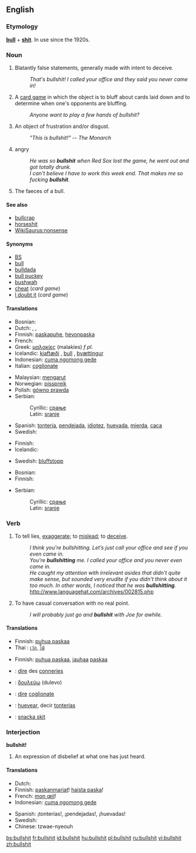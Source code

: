 {{wikipedia}}
==English==

===Etymology===
'''[[bull]]''' + '''[[shit]]'''. In use since the 1920s.

===Noun===
{{en-noun|-}}

# {{vulgar|slang}} Blatantly false statements, generally made with intent to deceive.
#: ''That's bullshit!  I called your office and they said you never came in!''
# {{vulgar|slang}} A [[card game]] in which the object is to bluff about cards laid down and to determine when one's opponents are bluffing.
#: ''Anyone want to play a few hands of bullshit?''
# {{vulgar|slang}} An object of frustration and/or disgust.
#: ''"This is bullshit!" -- The Monarch''
# {{rfv-sense}} {{context|New England}} angry
#:''He was so '''bullshit''' when Red Sox lost the game, he went out and got totally drunk.''
#:''I can't believe I have to work this week end. That makes me so fucking '''bullshit'''.''
# {{literally}} The faeces of a bull.

====See also====
*[[bullcrap]]
*[[horseshit]]
*[[WikiSaurus:nonsense]]

====Synonyms====
*[[BS]]
*[[bull]]
*[[bulldada]]
*[[bull puckey]]
*[[bushwah]]
*[[cheat]] (''card game'')
*[[I doubt it]] (''card game'')

====Translations====
{{trans-top|deceitful statements, etc}}
* Bosnian: {{t-|bs|sranje|n}}
* Dutch: {{t-|nl|gelul}}, {{t-|nl|onzin}}, {{t-|nl|bullshit}}
* Finnish: [[paskapuhe]], [[hevonpaska]]
* French: {{t+|fr|conneries|f|p}}
* Greek: [[μαλακίες]] (malakíes) ''f pl.''
* Icelandic: [[kjaftæði]] {{n}}, [[bull]] {{n}}, [[þvættingur]] {{m}}
* Indonesian: [[cuma ngomong gede]]
* Italian: [[coglionate]] {{f|p}}
{{trans-mid}}
* Malaysian: [[mengarut]]
* Norwegian: [[pisspreik]]
* Polish: [[gówno prawda]]
* Serbian:
*: Cyrillic: [[срање#Serbian|срање]] {{n}}
*: Latin: [[sranje#Serbian|sranje]] {{n}}
* Spanish: [[tontería]], [[pendejada]], [[idiotez]], [[huevada]], [[mierda]], [[caca]]
* Swedish: {{t-|sv|skitsnack}}
{{trans-bottom}}

{{trans-top|card game}}
* Finnish: {{t|fi|fusku}}
* Icelandic: {{t-|is|lygari|m}}
{{trans-mid}}
* Swedish: [[bluffstopp]]
{{trans-bottom}}

{{trans-top|object of frustration}}
* Bosnian: {{t-|bs|sranje|n}}
* Finnish: {{t+|fi|paska}}
{{trans-mid}}
* Serbian:
*: Cyrillic: [[срање#Serbian|срање]] {{n}}
*: Latin: [[sranje#Serbian|sranje]] {{n}}
{{trans-bottom}}

===Verb===
{{en-verb|bullshits|bullshitting|'''[[bullshitted]]''', ''or sometimes'' '''bullshit''', ''or very rarely'' '''bullshat'''}}

# {{vulgar|slang}} To tell lies, [[exaggerate]]; to [[mislead]]; to [[deceive]].
#: ''I think you're bullshitting.  Let’s just call your office and see if you even came in.''
#: ''You’re '''bullshitting''' me.  I called your office and you never even came in.''
#: ''He caught my attention with irrelevant asides that didn’t quite make sense, but sounded very erudite if you didn’t think about it too much. In other words, I noticed that he was '''bullshitting'''.'' http://www.languagehat.com/archives/002815.php
# {{vulgar|slang}} To have casual conversation with no real point.
#:''I will probably just go and '''bullshit''' with Joe for awhile.''

====Translations====
{{trans-top|to tell lies, exaggerate}}
* Finnish: [[puhua paskaa]]
* Thai : [[เว่อ]], [[โม้]]
{{trans-mid}}
{{trans-bottom}}

{{trans-top|to have casual conversation with no real point}}
* Finnish: [[puhua paskaa]], [[jauhaa]] [[paska|paskaa]]
{{trans-mid}}
{{trans-bottom}}

{{checktrans-top}}
*{{ttbc|French}}: [[dire]] des [[conneries]]
*{{ttbc|Greek}}: [[δουλεύω]] (dulevo)
{{checktrans-mid}}
*{{ttbc|Italian}}: [[dire]] [[coglionate]]
*{{ttbc|Spanish}}: [[huevear]], decir [[tontería]]s
*{{ttbc|Swedish}}: [[snacka skit]]
{{checktrans-bottom}}

===Interjection===
'''bullshit!'''

# {{vulgar|slang}} An expression of disbelief at what one has just heard.

====Translations====
{{trans-top|bullshit!}}
* Dutch: {{t-|nl|onzin}}
* Finnish: [[paskanmarjat]]! [[haista paska]]!
* French: [[mon œil]]!
* Indonesian: [[cuma ngomong gede]]
{{trans-mid}}
* Spanish: ¡tonterías!, ¡pendejadas!, ¡huevadas!
* Swedish: {{t+|sv|skit}}
* Chinese: tzwae-nyeouh
{{trans-bottom}}

[[bs:bullshit]]
[[fr:bullshit]]
[[id:bullshit]]
[[hu:bullshit]]
[[pl:bullshit]]
[[ru:bullshit]]
[[vi:bullshit]]
[[zh:bullshit]]
